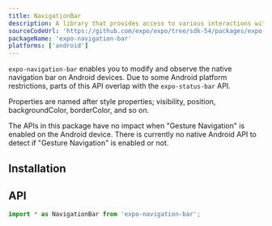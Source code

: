```yaml
---
title: NavigationBar
description: A library that provides access to various interactions with the native navigation bar on Android.
sourceCodeUrl: 'https://github.com/expo/expo/tree/sdk-54/packages/expo-navigation-bar'
packageName: 'expo-navigation-bar'
platforms: ['android']
---
```



`expo-navigation-bar` enables you to modify and observe the native navigation bar on Android devices. Due to some Android platform restrictions, parts of this API overlap with the `expo-status-bar` API.

Properties are named after style properties; visibility, position, backgroundColor, borderColor, and so on.

The APIs in this package have no impact when "Gesture Navigation" is enabled on the Android device. There is currently no native Android API to detect if "Gesture Navigation" is enabled or not.

## Installation

<APIInstallSection />

## API

```js
import * as NavigationBar from 'expo-navigation-bar';
```

<APISection packageName="expo-navigation-bar" apiName="NavigationBar" />
